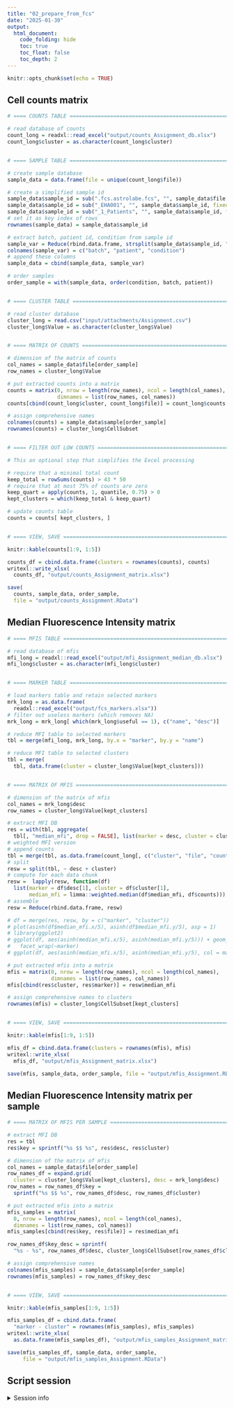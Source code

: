 ```yaml
---
title: "02_prepare_from_fcs"
date: "2025-01-30"
output:
  html_document:
    code_folding: hide
    toc: true
    toc_float: false
    toc_depth: 2
---
```


```r
knitr::opts_chunk$set(echo = TRUE)
```


## Cell counts matrix


```r

# ==== COUNTS TABLE ============================================================

# read database of counts
count_long = readxl::read_excel("output/counts_Assignment_db.xlsx")
count_long$cluster = as.character(count_long$cluster)


# ==== SAMPLE TABLE ============================================================

# create sample database
sample_data = data.frame(file = unique(count_long$file))

# create a simplified sample id
sample_data$sample_id = sub(".fcs.astrolabe.fcs", "", sample_data$file, fixed = TRUE)
sample_data$sample_id = sub("_EHA001", "", sample_data$sample_id, fixed = TRUE)
sample_data$sample_id = sub("_1_Patients", "", sample_data$sample_id, fixed = TRUE)
# set it as key index of rows
rownames(sample_data) = sample_data$sample_id

# extract batch, patient id, condition from sample id
sample_var = Reduce(rbind.data.frame, strsplit(sample_data$sample_id, "_"))
colnames(sample_var) = c("batch", "patient", "condition")
# append these columns
sample_data = cbind(sample_data, sample_var)

# order samples
order_sample = with(sample_data, order(condition, batch, patient))


# ==== CLUSTER TABLE ===========================================================

# read cluster database
cluster_long = read.csv("input/attachments/Assignment.csv")
cluster_long$Value = as.character(cluster_long$Value)


# ==== MATRIX OF COUNTS ========================================================

# dimension of the matrix of counts
col_names = sample_data$file[order_sample]
row_names = cluster_long$Value

# put extracted counts into a matrix
counts = matrix(0, nrow = length(row_names), ncol = length(col_names),
                dimnames = list(row_names, col_names))
counts[cbind(count_long$cluster, count_long$file)] = count_long$counts

# assign comprehensive names
colnames(counts) = sample_data$sample[order_sample]
rownames(counts) = cluster_long$CellSubset


# ==== FILTER OUT LOW COUNTS ===================================================

# This an optional step that simplifies the Excel processing

# require that a minimal total count
keep_total = rowSums(counts) > 43 * 50
# require that at most 75% of counts are zero
keep_quart = apply(counts, 1, quantile, 0.75) > 0
kept_clusters = which(keep_total & keep_quart)

# update counts table
counts = counts[ kept_clusters, ]


# ==== VIEW, SAVE ==============================================================

knitr::kable(counts[1:9, 1:5])

counts_df = cbind.data.frame(clusters = rownames(counts), counts)
writexl::write_xlsx(
  counts_df, "output/counts_Assignment_matrix.xlsx")

save(
  counts, sample_data, order_sample, 
  file = "output/counts_Assignment.RData")
```


## Median Fluorescence Intensity matrix

```r

# ==== MFIS TABLE ==============================================================

# read database of mfis
mfi_long = readxl::read_excel("output/mfi_Assignment_median_db.xlsx")
mfi_long$cluster = as.character(mfi_long$cluster)


# ==== MARKER TABLE ============================================================

# load markers table and retain selected markers
mrk_long = as.data.frame(
  readxl::read_excel("output/fcs_markers.xlsx"))
# filter out useless markers (which removes NA)
mrk_long = mrk_long[ which(mrk_long$useful == 1), c("name", "desc")]

# reduce MFI table to selected markers
tbl = merge(mfi_long, mrk_long, by.x = "marker", by.y = "name")

# reduce MFI table to selected clusters
tbl = merge(
  tbl, data.frame(cluster = cluster_long$Value[kept_clusters]))


# ==== MATRIX OF MFIS ==========================================================

# dimension of the matrix of mfis
col_names = mrk_long$desc
row_names = cluster_long$Value[kept_clusters]

# extract MFI DB
res = with(tbl, aggregate(
  tbl[, "median_mfi", drop = FALSE], list(marker = desc, cluster = cluster), median))
# weighted MFI version
# append counts
tbl = merge(tbl, as.data.frame(count_long[, c("cluster", "file", "counts")]))
# split
resw = split(tbl, ~ desc + cluster)
# compute for each data chunk
resw =  lapply(resw, function(df) 
  list(marker = df$desc[1], cluster = df$cluster[1],
       median_mfi = limma::weighted.median(df$median_mfi, df$counts)))
# assemble
resw = Reduce(rbind.data.frame, resw)

# df = merge(res, resw, by = c("marker", "cluster"))
# plot(asinh(df$median_mfi.x/5), asinh(df$median_mfi.y/5), asp = 1)
# library(ggplot2)
# ggplot(df, aes(asinh(median_mfi.x/5), asinh(median_mfi.y/5))) + geom_point() +
#   facet_wrap(~marker)
# ggplot(df, aes(asinh(median_mfi.x/5), asinh(median_mfi.y/5), col = marker)) + geom_point()

# put extracted mfis into a matrix
mfis = matrix(0, nrow = length(row_names), ncol = length(col_names),
              dimnames = list(row_names, col_names))
mfis[cbind(res$cluster, res$marker)] = resw$median_mfi

# assign comprehensive names to clusters
rownames(mfis) = cluster_long$CellSubset[kept_clusters]


# ==== VIEW, SAVE ==============================================================

knitr::kable(mfis[1:9, 1:5])

mfis_df = cbind.data.frame(clusters = rownames(mfis), mfis)
writexl::write_xlsx(
  mfis_df, "output/mfis_Assignment_matrix.xlsx")

save(mfis, sample_data, order_sample, file = "output/mfis_Assignment.RData")
```


## Median Fluorescence Intensity matrix per sample

```r

# ==== MATRIX OF MFIS PER SAMPLE ===============================================

# extract MFI DB
res = tbl
res$key = sprintf("%s $$ %s", res$desc, res$cluster)

# dimension of the matrix of mfis
col_names = sample_data$file[order_sample]
row_names_df = expand.grid(
  cluster = cluster_long$Value[kept_clusters], desc = mrk_long$desc)
row_names = row_names_df$key = 
  sprintf("%s $$ %s", row_names_df$desc, row_names_df$cluster)

# put extracted mfis into a matrix
mfis_samples = matrix(
  0, nrow = length(row_names), ncol = length(col_names),
  dimnames = list(row_names, col_names))
mfis_samples[cbind(res$key, res$file)] = res$median_mfi

row_names_df$key_desc = sprintf(
  "%s - %s", row_names_df$desc, cluster_long$CellSubset[row_names_df$cluster])

# assign comprehensive names
colnames(mfis_samples) = sample_data$sample[order_sample]
rownames(mfis_samples) = row_names_df$key_desc


# ==== VIEW, SAVE ==============================================================

knitr::kable(mfis_samples[1:9, 1:5])

mfis_samples_df = cbind.data.frame(
  "marker - cluster" = rownames(mfis_samples), mfis_samples)
writexl::write_xlsx(
  as.data.frame(mfis_samples_df), "output/mfis_samples_Assignment_matrix.xlsx")

save(mfis_samples_df, sample_data, order_sample, 
     file = "output/mfis_samples_Assignment.RData")
```


## Script session

<details>
<summary>Session info</summary>
```r
sessionInfo()
```
</details>

<br />
